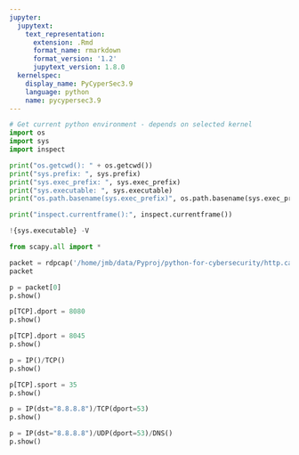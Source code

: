```yaml
---
jupyter:
  jupytext:
    text_representation:
      extension: .Rmd
      format_name: rmarkdown
      format_version: '1.2'
      jupytext_version: 1.8.0
  kernelspec:
    display_name: PyCyperSec3.9
    language: python
    name: pycypersec3.9
---
```


```python
# Get current python environment - depends on selected kernel
import os
import sys
import inspect

print("os.getcwd(): " + os.getcwd())
print("sys.prefix: ", sys.prefix)
print("sys.exec_prefix: ", sys.exec_prefix)
print("sys.executable: ", sys.executable)
print("os.path.basename(sys.exec_prefix)", os.path.basename(sys.exec_prefix))

print("inspect.currentframe():", inspect.currentframe())

!{sys.executable} -V
```

```python
from scapy.all import *

packet = rdpcap('/home/jmb/data/Pyproj/python-for-cybersecurity/http.cap')
packet

```

```python
p = packet[0]
p.show()

```

```python
p[TCP].dport = 8080
p.show()
```

```python
p[TCP].dport = 8045
p.show()

```

```python
p = IP()/TCP()
p.show()

```

```python
p[TCP].sport = 35
p.show()
```

```python
p = IP(dst="8.8.8.8")/TCP(dport=53)
p.show()
```

```python
p = IP(dst="8.8.8.8")/UDP(dport=53)/DNS()
p.show()

```

```python

```

```python

```
